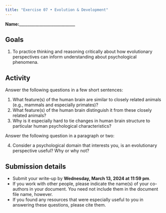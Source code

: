 ```yaml
---
title: "Exercise 07 • Evolution & Development"
---
```


**Name:**____________________________


## Goals

1. To practice thinking and reasoning critically about how evolutionary perspectives can inform understanding about psychological phenomena.

## Activity

Answer the following questions in a few short sentences:

1. What feature(s) of the human brain are similar to closely related animals (e.g., mammals and especially primates)?
2. What feature(s) of the human brain distinguish it from these closely related animals?
3. Why is it especially hard to tie changes in human brain structure to particular human psychological characteristics?

Answer the following question in a paragraph or two:

4. Consider a psychological domain that interests you, is an evolutionary perspective useful? Why or why not?

## Submission details

- Submit your write-up by [**Wednesday, March 13, 2024 at 11:59 pm**]{.orange_due}.
- If you work with other people, please indicate the name(s) of your co-authors in your document. You need not include them in the document file name, however.
- If you found any resources that were especially useful to you in answering these questions, please cite them.

